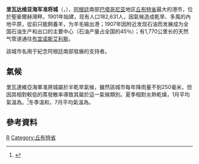 {{Infobox settlement
|settlement_type     = [[阿根廷城市列表|市]]
|official_name       = 里瓦達維亞海軍准將城
|nickname            = The Capital of the Wind
|motto               = A city with energy. 
|postal_code_type    = 郵政編碼
|postal_code         = [[ISO_3166-2:AR|U]]9000
|image_skyline       = Comodoro Rivadavia.jpg
|image_caption       = 里瓦達維亞海軍准將城市區
|image_flag          = Bcdadcr.jpg
|image_seal          = COA-Comodoro Rivadavia.svg
|subdivision_type    = [[世界政區索引|國家]]
|subdivision_name    = {{ARG}}
|pushpin_map         = Argentina Chubut#Argentina
|pushpin_label_position = top
|subdivision_type1   = [[阿根廷行政區劃|省]]
|subdivision_name1   = {{flag|Chubut}}
|subdivision_type2   = 縣
|subdivision_name2   = [[埃斯卡蘭特縣|埃斯卡蘭特縣]]
|leader_title        = 市長
|leader_name         =  Carlos Linares
|established_title2  = 建立於
|established_date2   = 1901
|area_magnitude      = 1 E8
|area_total_km2      = 548.2
|population_as_of    = 2010<ref name=census>{{cite web|url=http://200.51.91.231/censo2010/|title=Censo 2010: Provincia del Chubut por departamento|publisher=INDEC|access-date=2019-04-27|archive-url=https://web.archive.org/web/20120901061446/http://200.51.91.231/censo2010/|archive-date=2012-09-01|dead-url=yes}}</ref>
|population_total    = 182,631 
|population_density_km2   =auto
|timezone            = GMT
|utc_offset          = -3
|coordinates         = {{coord|45|51|53|S|67|28|51|W|display=inline}}
|elevation_m         = 61
|blank_name_sec1     = [[柯本氣候分類法|氣候]]
|blank_info_sec1     = [[半乾旱氣候|BSk]]
|website             = http://www.comodoro.gov.ar
}}
'''里瓦达维亚海军准将城'''（{{lang-es|Comodoro Rivadavia}}，{{IPA-es|komoˈðoɾo riβaˈðaβja}}），[[阿根廷|阿根廷]]南部[[巴塔哥尼亚|巴塔哥尼亚]]地区[[丘布特省|丘布特省]]最大的港市，位於聖豪爾赫灣畔。1901年始建，现有人口182,631人，因氣候造成乾旱、多風的內地平原，從前只能飼養羊，为羊毛输出港；1907年因附近发现石油而发展成为全国石油生产和出口的主要中心（石油产量占全国的45％）；有1,770公里长的天然气管道通往[[布宜诺斯艾利斯|布宜诺斯艾利斯]]。

該城市名用于紀念阿根廷南部發展的支持者{{link-es|馬丁·里瓦達維亞|Martín Rivadavia}}。

==氣候==
里瓦達維亞海軍准將城屬於半乾旱氣候，雖然該城市每年降雨量不到250毫米，但因其相對較低的蒸發散率導致其屬於這一氣候類別。夏季相對炎熱乾燥，1月平均氣溫為{{convert|19.9|°C|°F|abbr=on}}。<ref name = SMN>{{cite web
| url = http://www3.smn.gob.ar/?mod=clima&id=30&provincia=Chubut&ciudad=Comodoro%20Rivadavia
| language = es
| title = Comodoro Rivadavia Statistical Data (1981-1990)
| publisher = National Meteorological Service of Argentina
|accessdate = 29 July 2013
}}</ref>冬季溫和，7月平均氣溫為{{convert|6.8|°C|°F|abbr=on}}。
{{Weather box
|location = 里瓦達維亞海軍准將城 (里瓦達維亞海軍准將城機場) 1981–2010，極端氣候:1931至今
|metric first = yes
|single line = yes
|Jan record high C = 40.2
|Feb record high C = 39.5
|Mar record high C = 39.2
|Apr record high C = 31.6
|May record high C = 26.3
|Jun record high C = 22.6
|Jul record high C = 22.8
|Aug record high C = 24.7
|Sep record high C = 29.7
|Oct record high C = 32.0
|Nov record high C = 35.5
|Dec record high C = 38.6
|year record high C = 40.2
|Jan high C = 26.1
|Feb high C = 25.0
|Mar high C = 22.4
|Apr high C = 18.6
|May high C = 14.2
|Jun high C = 10.9
|Jul high C = 10.8
|Aug high C = 12.8
|Sep high C = 15.4
|Oct high C = 18.8
|Nov high C = 22.1
|Dec high C = 24.5
|year high C = 18.5
|Jan mean C = 19.7
|Feb mean C = 18.8
|Mar mean C = 16.3
|Apr mean C = 13.1
|May mean C = 9.6
|Jun mean C = 6.9
|Jul mean C = 6.6
|Aug mean C = 7.9
|Sep mean C = 10.1
|Oct mean C = 13.0
|Nov mean C = 15.9
|Dec mean C = 18.2
|year mean C = 13.0
|Jan low C = 13.6
|Feb low C = 12.9
|Mar low C = 10.9
|Apr low C = 8.3
|May low C = 5.5
|Jun low C = 3.1
|Jul low C = 2.7
|Aug low C = 3.6
|Sep low C = 5.1
|Oct low C = 7.5
|Nov low C = 10.0
|Dec low C = 12.1
|year low C = 7.9
|Jan record low C = 3.9
|Feb record low C = 2.6
|Mar record low C = 0.3
|Apr record low C = -4.1
|May record low C = -4.9
|Jun record low C = -8.5
|Jul record low C = -7.6
|Aug record low C = -5.4
|Sep record low C = -5.7
|Oct record low C = -1.8
|Nov record low C = 0.2
|Dec record low C = 2.0
|year record low C = -8.5
|precipitation colour = green
|Jan precipitation mm = 11.6
|Feb precipitation mm = 14.4
|Mar precipitation mm = 18.2
|Apr precipitation mm = 25.4
|May precipitation mm = 37.4
|Jun precipitation mm = 35.9
|Jul precipitation mm = 23.4
|Aug precipitation mm = 20.1
|Sep precipitation mm = 20.1
|Oct precipitation mm = 16.4
|Nov precipitation mm = 14.5
|Dec precipitation mm = 10.1
|year precipitation mm = 247.5
|Jan humidity = 37.9
|Feb humidity = 42.7
|Mar humidity = 47.2
|Apr humidity = 49.4
|May humidity = 57.3
|Jun humidity = 60.1
|Jul humidity = 57.2
|Aug humidity = 54.2
|Sep humidity = 51.5
|Oct humidity = 45.9
|Nov humidity = 40.8
|Dec humidity = 38.9
|year humidity = 48.6
|unit precipitation days = 0.1 mm
|Jan precipitation days = 2.9
|Feb precipitation days = 3.5
|Mar precipitation days = 4.7
|Apr precipitation days = 5.0
|May precipitation days = 6.9
|Jun precipitation days = 6.7
|Jul precipitation days = 5.8
|Aug precipitation days = 6.1
|Sep precipitation days = 6.3
|Oct precipitation days = 5.4
|Nov precipitation days = 4.6
|Dec precipitation days = 3.9
|year precipitation days = 61.8
|Jan snow days = 0
|Feb snow days = 0
|Mar snow days = 0
|Apr snow days = 0
|May snow days = 0.2
|Jun snow days = 2
|Jul snow days = 2
|Aug snow days = 0.7
|Sep snow days = 0.6
|Oct snow days = 0
|Nov snow days = 0
|Dec snow days = 0
|year snow days = 5.5
|Jan sun = 241.8
|Feb sun = 218.4
|Mar sun = 182.9
|Apr sun = 147.0
|May sun = 127.1
|Jun sun = 114.0
|Jul sun = 114.7
|Aug sun = 136.4
|Sep sun = 150.0
|Oct sun = 195.3
|Nov sun = 234.0
|Dec sun = 235.6
|year sun = 2097.2
|Jan percentsun = 51
|Feb percentsun = 55
|Mar percentsun = 47
|Apr percentsun = 45
|May percentsun = 43
|Jun percentsun = 43
|Jul percentsun = 41
|Aug percentsun = 42
|Sep percentsun = 42
|Oct percentsun = 47
|Nov percentsun = 53
|Dec percentsun = 49
|year percentsun = 47
|source 1 = Servicio Meteorológico Nacional<ref name = SMNclimatenormals>{{cite web
| url = https://ssl.smn.gob.ar/dpd/observaciones/estadisticas.txt
| title = Estadísticas Climatológicas Normales - período 1981-2010
| publisher = Servicio Meteorológico Nacional
| language = es
| accessdate = January 18, 2018
| archive-date = 2020-02-04
| archive-url = https://web.archive.org/web/20200204131150/https://ssl.smn.gob.ar/dpd/observaciones/estadisticas.txt
| dead-url = no
}}</ref>
|source 2 = NOAA (sun 1961–1990),<ref name = NOAA>
{{cite web
| url = ftp://ftp.atdd.noaa.gov/pub/GCOS/WMO-Normals/TABLES/REGIII/AG/87860.TXT
| title = COMODORO RIVADAVIA AERO Climate Normals 1961–1990
| publisher = [[National_Oceanic_and_Atmospheric_Administration|National Oceanic and Atmospheric Administration]]
| accessdate = 1 April 2015}}</ref> Meteo Climat (record highs and lows)<ref name = meteoclimat>{{cite web |url = http://meteo-climat-bzh.dyndns.org/index.php?page=stati&id=722 |title = Station Comodoro Rivadavia |publisher = Meteo Climat |language = fr |accessdate = June 11, 2016 |archive-date = 2020-03-29 |archive-url = https://web.archive.org/web/20200329033510/http://meteo-climat-bzh.dyndns.org/index.php?page=stati&id=722 |dead-url = no }}</ref> Secretaria de Mineria (November record high, and April, May, July, and August record lows only),<ref name = IRN>{{cite web
| archiveurl = https://web.archive.org/web/20150119032857/http://www.mineria.gob.ar/estudios/irn/chubut/estacionesmeteorol%C3%B3gicas.asp
| archivedate = January 19, 2015
| url = http://www.mineria.gob.ar/estudios/irn/chubut/estacionesmeteorológicas.asp
| language = es
| title = Provincia de Chubut - Clima Y Meteorologia: Datos Meteorologicos Y Pluviometicos
| publisher = Secretaria de Mineria de la Nacion (Argentina)
| accessdate = 1 April 2015}}</ref> UNLP (snowfall data)<ref name = UNLP>{{cite web
| url = http://www.arquinstal.com.ar/atlas.html
| language = es
| title = Datos bioclimáticos de 173 localidades argentinas
| work = Atlas Bioclimáticos
| publisher = Universidad Nacional de La Plata
| accessdate = 4 July 2016
| archive-date = 2019-08-25
| archive-url = https://web.archive.org/web/20190825021336/http://www.arquinstal.com.ar/atlas.html
| dead-url = yes
}}</ref> 
|date=August 2010
}}
== 參考資料 ==
{{reflist|2}}
{{Authority control}}
[[Category:阿根廷城市|R]]
[[Category:丘布特省|Category:丘布特省]]
